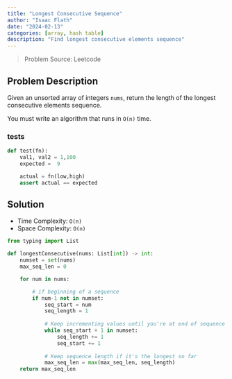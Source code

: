 ---
title: "Longest Consecutive Sequence"
author: "Isaac Flath"
date: "2024-02-13"
categories: [array, hash table]
description: "Find longest consecutive elements sequence"
---

>Problem Source:  Leetcode

## Problem Description

Given an unsorted array of integers `nums`, return the length of the longest consecutive elements sequence.

You must write an algorithm that runs in `O(n)` time.

### tests

```{python}
def test(fn):
    val1, val2 = 1,100
    expected =  9

    actual = fn(low,high)
    assert actual == expected 

```


## Solution

+ Time Complexity: `O(n)`
+ Space Complexity: `O(n)`

```{python}
from typing import List

def longestConsecutive(nums: List[int]) -> int:
    numset = set(nums)
    max_seq_len = 0

    for num in nums:

        # if beginning of a sequence
        if num-1 not in numset:
            seq_start = num
            seq_length = 1
            
            # Keep incrementing values until you're at end of sequence
            while seq_start + 1 in numset:
                seq_length += 1
                seq_start += 1
            
            # Keep sequence length if it's the longest so far
            max_seq_len = max(max_seq_len, seq_length)
    return max_seq_len
```


